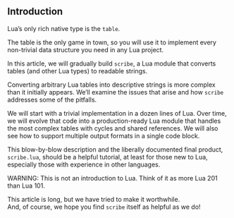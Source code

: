 ## Introduction

Lua's only rich native type is the `table`.

The table is the only game in town, so you will use it to implement every non-trivial data structure you need in any Lua project.

In this article, we will gradually build `scribe`, a Lua module that converts tables (and other Lua types) to readable strings.

Converting arbitrary Lua tables into descriptive strings is more complex than it initially appears.
We'll examine the issues that arise and how `scribe` addresses some of the pitfalls.

We will start with a trivial implementation in a dozen lines of Lua.
Over time, we will evolve that code into a production-ready Lua module that handles the most complex tables with cycles and shared references.
We will also see how to support multiple output formats in a single code block.

This blow-by-blow description and the liberally documented final product, `scribe.lua`, should be a helpful tutorial, at least for those new to Lua, especially those with experience in other languages.

WARNING: This is not an introduction to Lua.
Think of it as more Lua 201 than Lua 101.

This article is long, but we have tried to make it worthwhile. <br>
And, of course, we hope you find `scribe` itself as helpful as we do!
